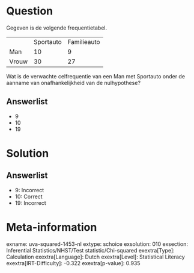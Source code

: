 Question
========

Gegeven is de volgende frequentietabel.

  ------- ----------- -------------
          Sportauto   Familieauto
  Man     10          9
  Vrouw   30          27
  ------- ----------- -------------

Wat is de verwachte celfrequentie van een Man met Sportauto onder de
aanname van onafhankelijkheid van de nulhypothese?

Answerlist
----------

* 9
* 10
* 19

Solution
========

Answerlist
----------

* 9: Incorrect
* 10: Correct
* 19: Incorrect

Meta-information
================
exname: uva-squared-1453-nl
extype: schoice
exsolution: 010
exsection: Inferential Statistics/NHST/Test statistic/Chi-squared
exextra[Type]: Calculation
exextra[Language]: Dutch
exextra[Level]: Statistical Literacy
exextra[IRT-Difficulty]: -0.322
exextra[p-value]: 0.935
